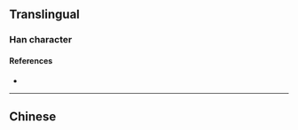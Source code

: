 {{also|儀}}
{{character info}}
==Translingual==

===Han character===
{{Han char|rn=9|rad=人|as=03|sn=5|four=|canj=OIK,XOIK|ids=⿰亻义}}

====References====
* {{Han ref|kx=0094.051|hdz=10114.080|uh=4EEA|ud=20202}}

----

==Chinese==
{{zh-see|儀}}